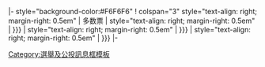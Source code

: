 <!-- Election candidates and results template
     See Template_talk:Election box for details of how to use this template
     -->

|- style="background-color:#F6F6F6"
! colspan="3" style="text-align: right; margin-right: 0.5em" | 多数票
| style="text-align: right; margin-right: 0.5em" | {{{票數|{{{votes|}}}}}}
| style="text-align: right; margin-right: 0.5em" | {{{百分比|{{{percentage|}}}}}}
| style="text-align: right; margin-right: 0.5em" | {{{增減|{{{change|}}}}}}
|-<noinclude>
{{documentation}}
[[Category:選舉及公投訊息框模板]]</noinclude>